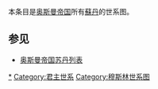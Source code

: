 本条目是[[奥斯曼帝国|奥斯曼帝国]]所有[[苏丹_(称谓)|蘇丹]]的世系图。

<center>
{{chart/start|style=font: 100% sans-serif;width:intrinsic;width:-moz-max-content;width:-webkit-max-content;width:max-content;}}
{{chart | | | | | | | | | Os |Os='''[[奥斯曼一世|奥斯曼一世]]'''<br>1258-'''1299-1326'''}}
{{chart | | | | | | | | | |!}}
{{chart | | | | | | | | | Or |Or='''[[奥尔汗一世|奥尔汗一世]]'''<br>1284-'''1326-1359'''}}
{{chart | | | | | | | | | |!}}
{{chart | | | | | | | | | Mu |Mu='''[[穆拉德一世|穆拉德一世]]'''<br>1326-'''1359-1389'''}}
{{chart | | | | | | | | | |!}}
{{chart | | | | | | | | | Ba |Ba='''[[巴耶济德一世|巴耶济德一世]]'''<br>1357-'''1389-1403'''}}
{{chart | | | | | | | | | |!}}
{{chart | | | | | | | | | Mh |Mh='''[[穆罕默德一世_(奥斯曼帝国)|穆罕默德一世]]'''<br>1387-'''1403-1421'''}}
{{chart | | | | | | | | | |!}}
{{chart | | | | | | | | | Mu |Mu='''[[穆拉德二世|穆拉德二世]]'''<br><small>1404-1451<br>r. '''1421-44, 1446-51'''}}
{{chart | | | | | | | | | |!}}
{{chart | | | | | | | | | Me |Me='''[[穆罕默德二世_(奥斯曼帝国)|穆罕默德二世]]'''<br><small>1432-1481<br>r. '''1444-46, 1451-81'''}}
{{chart | | | | | | | | | |!}}
{{chart | | | | | | | | | Ba |Ba='''[[巴耶济德二世|巴耶济德二世]]'''<br>1448-'''1481-1512'''}}
{{chart | | | | | | | | | |!}}
{{chart | | | | | | | | | Se |Se='''[[塞利姆一世|塞利姆一世]]'''<br>1466-'''1512-1520'''}}
{{chart | | | | | | | | | |!}}
{{chart | | | | | | | | | Su |Su='''[[苏莱曼一世_(奥斯曼帝国)|苏莱曼一世]]'''<br>1494-'''1520-1566'''}}
{{chart | | | | | | | | | |!}}
{{chart | | | | | | | | | Se |Se='''[[塞利姆二世|塞利姆二世]]'''<br>1524-'''1566-1574'''}}
{{chart | | | | | | | | | |!}}
{{chart | | | | | | | | | Mu |Mu='''[[穆拉德三世|穆拉德三世]]'''<br>1546-'''1574-1595'''}}
{{chart | | | | | | | | | |!}}
{{chart | | | | | | | | | Me |Me='''[[穆罕默德三世_(奥斯曼帝国)|穆罕默德三世]]'''<br>1566-'''1595-1603'''}}
{{chart | | | | | | | | | |)|-|-|-|.}}
{{chart | | | | | | | | | Ah | | Mu |Ah='''[[艾哈迈德一世|艾哈迈德一世]]'''<br>1590-'''1603-1617''' |Mu='''[[穆斯塔法一世|穆斯塔法一世]]'''<br><small>1591-1639<br>r. '''1617-18, 1622-23'''}}
{{chart | |,|-|-|-|v|-|-|-|(}}
{{chart | Os | | Mu | | Ib |Os='''[[奥斯曼二世|奥斯曼二世]]'''<br>1604-'''1618-1622''' |Mu='''[[穆拉德四世|穆拉德四世]]'''<br>1612-'''1623-1640'''|Ib='''[[易卜拉欣一世_(奥斯曼帝国)|易卜拉欣一世]]'''<br>1615-'''1640-1648'''}}
{{chart | | | | | | | | | |)|-|-|-|v|-|-|-|.|}}
{{chart | | | | | | | | | Me | | Su | | Ah |Me='''[[穆罕默德四世_(奥斯曼帝国)|穆罕默德四世]]'''<br><small>1642-1693<br>r. '''1648-1687''' |Su='''[[苏莱曼二世_(奥斯曼帝国)|苏莱曼二世]]'''<br>1642-'''1687-1691''' |Ah='''[[艾哈迈德二世|艾哈迈德二世]]'''<br>1643-'''1691-1695'''}}
{{chart | | | | | |,|-|-|-|^|-|-|-|.}}
{{chart | | | | | Ms | | | | | | Ah |Ms='''[[穆斯塔法二世|穆斯塔法二世]]'''<br>1664-'''1695-1703''' |Ah='''[[艾哈迈德三世|艾哈迈德三世]]'''<br><small>1673-1736<br>r. '''1703-1730'''}}
{{chart | |,|-|-|-|(| | | |,|-|-|-|^|-|-|-|.}}
{{chart | Ma | | Os | | Ms | | | | | | Ab |Ma='''[[马哈茂德一世|马哈茂德一世]]'''<br>1696-'''1730-1754''' |Os='''[[奥斯曼三世|奥斯曼三世]]'''<br>1699-'''1754-1757''' |Ms='''[[穆斯塔法三世|穆斯塔法三世]]'''<br>1717-'''1757-1774''' |Ab='''[[阿卜杜勒-哈米德一世|阿卜杜勒-哈米德一世]]'''<br>1725-'''1774-1789'''}}
{{chart | | | | | | | | | |!| | | |,|-|-|-|(}}
{{chart | | | | | | | | | Se | | Ms | | Ma |Se='''[[塞利姆三世|塞利姆三世]]'''<br><small>1761-1808<br>r. '''1789-1807''' |Ms='''[[穆斯塔法四世|穆斯塔法四世]]'''<br>1779-'''1807-1808''' |Ma='''[[馬哈茂德二世|馬哈茂德二世]]'''<br>1785-'''1808-1839'''}}
{{chart | | | | | | | | | | | | | | | | | |)|-|-|-|.|}}
{{chart | | | | | | | | | | | | | | | | | Ab | | Ad |Ab='''[[阿卜杜勒-邁吉德一世|阿卜杜勒-邁吉德一世]]'''<br>1823-'''1839-1861''' |Ad='''[[阿卜杜勒-阿齊茲一世|阿卜杜勒-阿齊茲一世]]'''<br>1830-'''1861-1876'''}}
{{chart | | | | | | | | | |,|-|-|-|v|-|-|-|+|-|-|-|.|}}
{{chart | | | | | | | | | Mu | | Ab | | Me | | Md |Mu='''[[穆拉德五世|穆拉德五世]]'''<br><small>1840-1904<br>r. '''1876''' |Ab='''[[阿卜杜勒-哈米德二世|阿卜杜勒-哈米德二世]]'''<br><small>1842-1918<br>r. '''1876-1909''' |Me='''[[穆罕默德五世_(奥斯曼帝国)|穆罕默德五世]]'''<br>1844-'''1909-1918''' |Md='''[[穆罕默德六世_(奥斯曼帝国)|穆罕默德六世]]'''<br><small>1861-1926<br>r. '''1918-1922'''}}
{{chart/end}}
</center>

==参见==
*[[奥斯曼帝国苏丹列表|奥斯曼帝国苏丹列表]]

[[Category:奥斯曼帝国苏丹|*]]
[[Category:君主世系|Category:君主世系]]
[[Category:穆斯林世系图|Category:穆斯林世系图]]